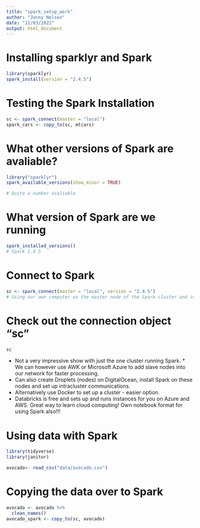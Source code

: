 ```yaml
---
title: "spark_setup_work"
author: "Jonny Nelson"
date: "11/03/2022"
output: html_document
---
```


# Installing sparklyr and Spark

```r
library(sparklyr)
spark_install(version = "2.4.5")
```

# Testing the Spark Installation 

```r
sc <- spark_connect(master = "local")
spark_cars <- copy_to(sc, mtcars)
```
# What other versions of Spark are avaliable?

```r
library("sparklyr")
spark_available_versions(show_minor = TRUE)

# Quite a number avaliable
```

# What version of Spark are we running

```r
spark_installed_versions()
# Spark 2.4.5 
```

# Connect to Spark

```r
sc <- spark_connect(master = "local", version = "2.4.5")
# Using our own computer as the master node of the Spark cluster and in this case it is the only node. Not very impressive :(
```

# Check out the connection object "sc"

```r
sc
```

* Not a very impressive show with just the one cluster running Spark. * We can however use AWK or Microsoft Azure to add slave nodes into our network for faster processing.
* Can also create Droplets (nodes) on DigitalOcean, install Spark on these nodes and set up intracluster communications.
* Alternatively use Docker to set up a cluster - easier option.
* Databricks is free and sets up and runs instances for you on Azure and AWS. Great way to learn cloud computing! Own notebook format for using Spark also!!!

# Using data with Spark

```r
library(tidyverse)
library(janitor)

avocado<- read_csv("data/avocado.csv")
```

# Copying the data over to Spark

```r
avocado <- avocado %>%
  clean_names()
avocado_spark <- copy_to(sc, avocado)
```

